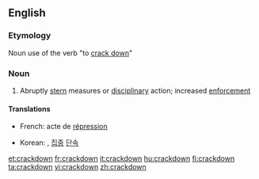 {{also|crack down}}
==English==

===Etymology===
Noun use of the verb "to [[crack down]]"

===Noun===
{{en-noun}}

# Abruptly [[stern]] measures or [[disciplinary]] action; increased [[enforce]]ment

====Translations====
{{trans-top|increased enforcement}}
* French: acte de [[répression]]
{{trans-mid}}
* Korean: {{t|ko|단속|tr=dansok|sc=Hang}}, [[집중]] [[단속]]
{{trans-bottom}}

[[et:crackdown]]
[[fr:crackdown]]
[[it:crackdown]]
[[hu:crackdown]]
[[fi:crackdown]]
[[ta:crackdown]]
[[vi:crackdown]]
[[zh:crackdown]]